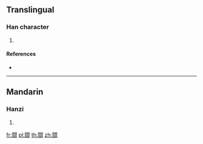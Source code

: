 {{character info/new}}
==Translingual==

===Han character===
{{Han char|rn=169|rad=門|as=08|sn=16|four=|canj=ANMLM|ids=⿵門亞}}

# {{defn|Han|sort=門08}}

====References====
* {{Han ref|kx=1337.030|dkj=41370|hdz=74303.020|uh=95B8|ud=38328}}

----

==Mandarin==

===Hanzi===
{{cmn-hanzi|pin=[[kǔn]] ([[kun3]]), [[yǎn]] ([[yan3]]), [[yàn]] ([[yan4]])|wg=k'un<sup>3</sup>, yen<sup>3</sup>, yen<sup>4</sup>}}

# {{defn|lang=cmn|sort=門08}}

[[fr:閸]]
[[pl:閸]]
[[th:閸]]
[[zh:閸]]